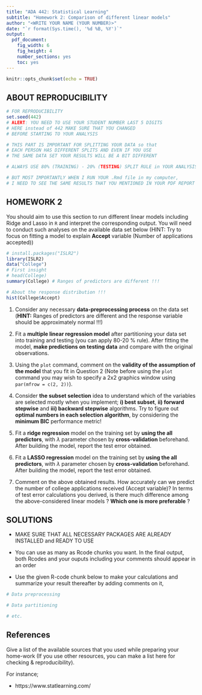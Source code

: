 ```yaml
---
title: "ADA 442: Statistical Learning"
subtitle: "Homework 2: Comparison of different linear models"
author: "<WRITE YOUR NAME (YOUR NUMBER)>"
date: "`r format(Sys.time(), '%d %B, %Y')`"
output: 
  pdf_document:
    fig_width: 6 
    fig_height: 4 
    number_sections: yes
    toc: yes
---
```


```r
knitr::opts_chunk$set(echo = TRUE)
```

## ABOUT REPRODUCIBILITY

```r
# FOR REPRODUCIBILITY
set.seed(442)
# ALERT: YOU NEED TO USE YOUR STUDENT NUMBER LAST 5 DIGITS 
# HERE instead of 442 MAKE SURE THAT YOU CHANGED 
# BEFORE STARTING TO YOUR ANALYSIS

# THIS PART IS IMPORTANT FOR SPLITTING YOUR DATA so that 
# EACH PERSON HAS DIFFERENT SPLITS AND EVEN IF YOU USE 
# THE SAME DATA SET YOUR RESULTS WILL BE A BIT DIFFERENT

# ALWAYS USE 80% (TRAINING) - 20% (TESTING) SPLIT RULE in YOUR ANALYSIS

# BUT MOST IMPORTANTLY WHEN I RUN YOUR .Rmd file in my computer, 
# I NEED TO SEE THE SAME RESULTS THAT YOU MENTIONED IN YOUR PDF REPORT !
```

## HOMEWORK 2

You should aim to use this section to run different linear models including Ridge and Lasso in `R` and interpret the corresponding output. You will need to conduct such analyses on the available data set below (HINT: Try to focus on fitting a model to explain **Accept** variable (Number of applications accepted))

```r
# install.packages("ISLR2")
library(ISLR2)
data("College")
# First insight
# head(College)
summary(College) # Ranges of predictors are different !!!

# About the response distribution !!!
hist(College$Accept)
```

1. Consider any necessary **data-preprocessing process** on the data set (**HINT:** Ranges of predictors are different and the response variable should be approximately normal !!!)

2. Fit a **multiple linear regression model** after partitioning your data set into training and testing 
(you can apply 80-20 % rule). After fitting the model, **make predictions on testing data** and compare 
with the original observations. 

3. Using the `plot` command, comment on the **validity of the assumption of the model** that you fit in Question 2 (Note before using the `plot` command you may wish to specify a 2x2 graphics window using `par(mfrow = c(2, 2))`).

4. Consider **the subset selection** idea to understand which of the variables are selected mostly when you implement; **i) best subset**, **ii) forward stepwise** and **iii) backward stepwise** algorithms. Try to figure out **optimal numbers in each selection algorithm**, by considering the **minimum BIC** performance metric! 

5. Fit a **ridge regression** model on the training set by **using the all predictors**, with $\lambda$ parameter chosen by **cross-validation** beforehand. After building the model, report the test error obtained.

6. Fit a **LASSO regression** model on the training set by **using the all predictors**, with $\lambda$ parameter chosen by **cross-validation** beforehand. After building the model, report the test error obtained.

7. Comment on the above obtained results. How accurately can we predict the number of college applications received (Accept variable)? In terms of test error calculations you derived, is there much difference among the above-considered linear models ? **Which one is more preferable** ? 

\newpage
## SOLUTIONS

- MAKE SURE THAT ALL NECESSARY PACKAGES ARE ALREADY INSTALLED and READY TO USE 

- You can use as many as Rcode chunks you want. In the final output, both Rcodes and your ouputs including your comments should appear in an order

- Use the given R-code chunk below to make your calculations and summarize your result thereafter by adding comments on it, 

```r
# Data preprocessing

# Data partitioning

# etc.

```

## References 

Give a list of the available sources that you used while preparing your home-work
(If you use other resources, you can make a list here for checking & reproducibility). 

For instance; 

- https://www.statlearning.com/

